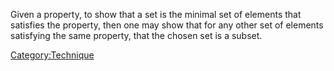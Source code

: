 Given a property, to show that a set is the minimal set of elements that satisfies the property, then one may show that for any other set of elements satisfying the same property, that the chosen set is a subset.
[[Category:Technique]]